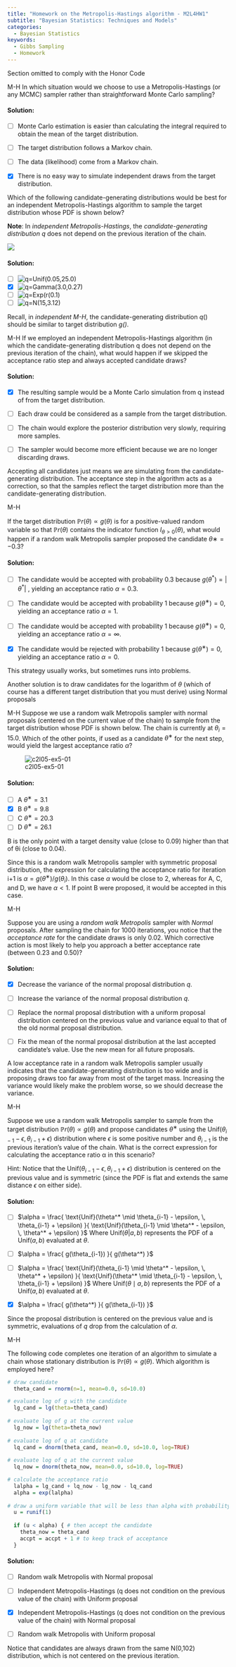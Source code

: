 ```yaml
---
title: "Homework on the Metropolis-Hastings algorithm - M2L4HW1"
subtitle: "Bayesian Statistics: Techniques and Models"
categories:
  - Bayesian Statistics
keywords:
  - Gibbs Sampling
  - Homework
---
```


::::: {.content-visible unless-profile="HC"}

::: {.callout-caution}
Section omitted to comply with the Honor Code
:::

:::::

::::: {.content-hidden unless-profile="HC"}
 
::: {#exr-mh-1}
[M-H]{.column-margin} In which situation would we choose to use a Metropolis-Hastings (or any MCMC) sampler rather than straightforward Monte Carlo sampling?
:::

::: {.solution .callout-tip collapse="true"}
#### Solution:

-   [ ] Monte Carlo estimation is easier than calculating the integral required to obtain the mean of the target distribution.

-   [ ] The target distribution follows a Markov chain.

-   [ ] The data (likelihood) come from a Markov chain.

-   [x] There is no easy way to simulate independent draws from the target distribution.
:::

::: {#exr-mh-2}
Which of the following candidate-generating distributions would be best for an independent Metropolis-Hastings algorithm to sample the target distribution whose PDF is shown below?

**Note**: In *independent Metropolis-Hastings*, the *candidate-generating distribution* $q$ does not depend on the previous iteration of the chain.

![](images/JH3ZR-l9EeafRBIyl6pTvg_555c78e85db4b5b5518a488ab1fbab19_ex2_g.svg)
:::

::: {.solution .callout-tip collapse="true"}
#### Solution:

-   [ ] ![q=Unif(0.05,25.0)](images/3Gelw-l-EeaU0gpeZEyzfg_cebcd2f229626fc2d7052718952c1a4c_ex2_c.svg)
-   [x] ![q=Gamma(3.0,0.27)](images/MPomYel-EeaNiQ60ANFaMA_77099e243d48bc0552a942bab0dea8fc_ex2_a.svg)
-   [ ] ![q=Exp(r(0.1)](images/AEEy5Ol_EeaU0gpeZEyzfg_211f991f99097baa24920c549400eb1a_ex2_d.svg)
-   [ ] ![q=N(15,3.12)](images/lX_yKOl-EeafRBIyl6pTvg_83b13afc203f4a2ec19308f2945fbfb2_ex2_b.svg)

Recall, in *independent M-H*, the candidate-generating distribution $q()$ should be similar to target distribution *g()*.
:::

::: {#exr-mh-3}
[M-H]{.column-margin} If we employed an independent Metropolis-Hastings algorithm (in which the candidate-generating distribution q does not depend on the previous iteration of the chain), what would happen if we skipped the acceptance ratio step and always accepted candidate draws?
:::

::: {.solution .callout-tip collapse="true"}
#### Solution:

-   [x] The resulting sample would be a Monte Carlo simulation from q instead of from the target distribution.

-   [ ] Each draw could be considered as a sample from the target distribution.

-   [ ] The chain would explore the posterior distribution very slowly, requiring more samples.

-   [ ] The sampler would become more efficient because we are no longer discarding draws.

Accepting all candidates just means we are simulating from the candidate-generating distribution. The acceptance step in the algorithm acts as a correction, so that the samples reflect the target distribution more than the candidate-generating distribution.
:::

::: {#exr-mh-4}
[M-H]{.column-margin}

If the target distribution $\mathbb{P}r(θ)∝g(θ)$ is for a positive-valued random variable so that $\mathbb{P}r(θ)$ contains the indicator function $I_{θ>0}(θ)$, what would happen if a random walk Metropolis sampler proposed the candidate $θ∗=−0.3$?
:::

::: {.solution .callout-tip collapse="true"}
#### Solution:

-   [ ] The candidate would be accepted with probability 0.3 because $g(\theta^*) = \lvert \theta^* \rvert$ , yielding an acceptance ratio $\alpha=0.3$.

-   [ ] The candidate would be accepted with probability 1 because $g(\theta^∗)=0$, yielding an acceptance ratio $\alpha=1$.

-   [ ] The candidate would be accepted with probability 1 because $g(\theta^∗)=0$, yielding an acceptance ratio $\alpha=\infty$.

-   [x] The candidate would be rejected with probability 1 because $g(\theta^∗)=0$, yielding an acceptance ratio $\alpha=0$.

This strategy usually works, but sometimes runs into problems.

Another solution is to draw candidates for the logarithm of $\theta$ (which of course has a different target distribution that you must derive) using Normal proposals
:::

::: {#exr-mh-5}
[M-H]{.column-margin} Suppose we use a random walk Metropolis sampler with normal proposals (centered on the current value of the chain) to sample from the target distribution whose PDF is shown below. The chain is currently at $\theta_i=15.0$. Which of the other points, if used as a candidate $θ^∗$ for the next step, would yield the largest acceptance ratio $\alpha$?

![c2l05-ex5-01](images/yRUGf-mBEeafRBIyl6pTvg_398dc6116d80cd878d34435dd09414c0_ex5_g.svg)
:::

::: {.solution .callout-tip collapse="true"}
#### Solution:

-   [ ] A $θ^∗=3.1$
-   [x] B $θ^∗=9.8$
-   [ ] C $θ^∗=20.3$
-   [ ] D $θ^∗=26.1$

B is the only point with a target density value (close to 0.09) higher than that of θi (close to 0.04).

Since this is a random walk Metropolis sampler with symmetric proposal distribution, the expression for calculating the acceptance ratio for iteration i+1 is $\alpha=g(θ^∗)/g(θ_{i})$. In this case $α$ would be close to 2, whereas for A, C, and D, we have $α<1$. If point B were proposed, it would be accepted in this case.
:::

::: {#exr-mh-6}
[M-H]{.column-margin}

Suppose you are using a *random walk Metropolis* sampler with *Normal* proposals. After sampling the chain for $1000$ iterations, you notice that the *acceptance rate* for the candidate draws is only $0.02$. Which corrective action is most likely to help you approach a better acceptance rate (between $0.23$ and $0.50$)?
:::

::: {.solution .callout-tip collapse="true"}
#### Solution:

-   [x] Decrease the variance of the normal proposal distribution $q$.

-   [ ] Increase the variance of the normal proposal distribution $q$.

-   [ ] Replace the normal proposal distribution with a uniform proposal distribution centered on the previous value and variance equal to that of the old normal proposal distribution.

-   [ ] Fix the mean of the normal proposal distribution at the last accepted candidate's value. Use the new mean for all future proposals.

A low acceptance rate in a random walk Metropolis sampler usually indicates that the candidate-generating distribution is too wide and is proposing draws too far away from most of the target mass. Increasing the variance would likely make the problem worse, so we should decrease the variance.
:::

::: {#exr-mh-7}
[M-H]{.column-margin}

Suppose we use a random walk Metropolis sampler to sample from the target distribution $\mathbb{P}r(\theta)\propto g(\theta)$ and propose candidates $\theta^∗$ using the $\text{Unif}(\theta_{i−1}−\epsilon,\theta_{i−1}+\epsilon)$ distribution where $\epsilon$ is some positive number and $\theta_{i−1}$ is the previous iteration's value of the chain. What is the correct expression for calculating the acceptance ratio α in this scenario?

Hint: Notice that the $\text{Unif}(\theta_{i−1}−\epsilon,\theta_{i−1}+\epsilon)$ distribution is centered on the previous value and is symmetric (since the PDF is flat and extends the same distance $\epsilon$ on either side).
:::

::: {.solution .callout-tip collapse="true"}
#### Solution:

-   [ ] $\alpha = \frac{ \text{Unif}(\theta^* \mid \theta_{i-1} - \epsilon, \, \theta_{i-1} + \epsilon) }{ \text{Unif}(\theta_{i-1} \mid \theta^* - \epsilon, \, \theta^* + \epsilon) }$ Where $\text{Unif}(\theta | a,b)$ represents the PDF of a $\text{Unif}(a,b)$ evaluated at $\theta$.

-   [ ] $\alpha = \frac{ g(\theta_{i-1}) }{ g(\theta^*) }$

-   [ ] $\alpha = \frac{ \text{Unif}(\theta_{i-1} \mid \theta^* - \epsilon, \, \theta^* + \epsilon) }{ \text{Unif}(\theta^* \mid \theta_{i-1} - \epsilon, \, \theta_{i-1} + \epsilon) }$ Where $\text{Unif}(\theta \mid a,b)$ represents the PDF of a $\text{Unif}(a,b)$ evaluated at $\theta$.

-   [x] $\alpha = \frac{ g(\theta^*) }{ g(\theta_{i-1}) }$

Since the proposal distribution is centered on the previous value and is symmetric, evaluations of $q$ drop from the calculation of $\alpha$.
:::

::: {#exr-mh-8}
[M-H]{.column-margin}

The following code completes one iteration of an algorithm to simulate a chain whose stationary distribution is $\mathbb{P}r(\theta) \propto g(\theta)$. Which algorithm is employed here?

```r         
# draw candidate
  theta_cand = rnorm(n=1, mean=0.0, sd=10.0)

# evaluate log of g with the candidate
  lg_cand = lg(theta=theta_cand)
  
# evaluate log of g at the current value
  lg_now = lg(theta=theta_now)
  
# evaluate log of q at candidate
  lq_cand = dnorm(theta_cand, mean=0.0, sd=10.0, log=TRUE)
  
# evaluate log of q at the current value
  lq_now = dnorm(theta_now, mean=0.0, sd=10.0, log=TRUE)

# calculate the acceptance ratio
  lalpha = lg_cand + lq_now - lg_now - lq_cand 
  alpha = exp(lalpha)
  
# draw a uniform variable that will be less than alpha with probability min(1, alpha)
  u = runif(1)
  
  if (u < alpha) { # then accept the candidate
    theta_now = theta_cand
    accpt = accpt + 1 # to keep track of acceptance
  }
```
:::

::: {.solution .callout-tip collapse="true"}
#### Solution:

-   [ ] Random walk Metropolis with Normal proposal

-   [ ] Independent Metropolis-Hastings (q does not condition on the previous value of the chain) with Uniform proposal

-   [x] Independent Metropolis-Hastings (q does not condition on the previous value of the chain) with Normal proposal

-   [ ] Random walk Metropolis with Uniform proposal

Notice that candidates are always drawn from the same N(0,102) distribution, which is not centered on the previous iteration.
:::

:::::